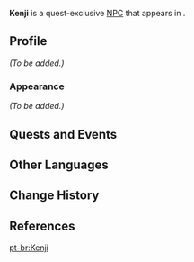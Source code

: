 {{Meta
<!-- Remove this template after adding the missing info -->
|missing_NPC_profile  = yes
}}
{{Character Infobox
|type             = Quest NPC
|image            = NPC Kenji.png
|region           = Inazuma
|location         = Inazuma
|affiliation      = 
|title            = 
|voiceEN          = [[imdb:nm3281376|Chris Long]]<ref name="Chris Long">Twitter: [https://twitter.com/ChrisLongVO/status/1493988759532019713 EN VA Self Announcement]</ref>
|voiceCN          = 
|voiceJP          = 
}}
'''Kenji''' is a quest-exclusive [[NPC]] that appears in {{Quest|Mysterious Urban Legend}}.
<!--
==Location==
<gallery>
NPC Location Kenji.png|Kenji's location
NPC Location Kenji Context.png|Additional context
</gallery>
-->
==Profile==
<!-- detailed story/lore information goes here -->
''(To be added.)''

===Appearance===
''(To be added.)''

==Quests and Events==
{{Quests and Events}}

==Other Languages==
{{Other Languages
|default_hidden = 1
|en      = Kenji
|zhs     = 健司
|zhs_rm  = Jiànsī
|zht     = 健司
|zht_rm  = Jiànsī
|ja      = 健司
|ja_rm   = Kenji
|ko      = 켄지
|es      = Kenji
|fr      = Kenji
|ru      = Кэндзи
|th      = Kenji
|vi      = Kenji
|de      = Kenji
|id      = Kenji
|pt      = Kenji
|tr      = Kenji
|it      = Kenji
}}

==Change History==
{{Change History|2.5}}

==References==
{{Reflist}}

[[pt-br:Kenji]]